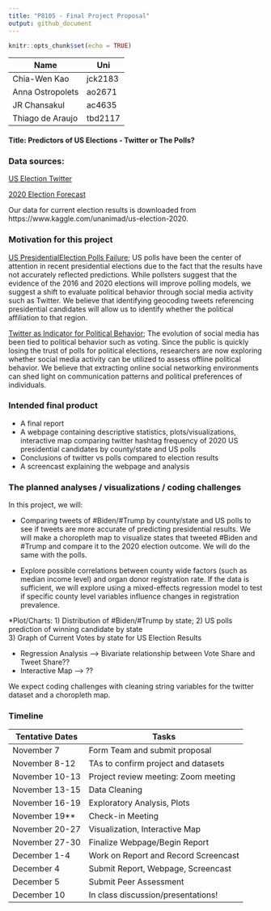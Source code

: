 ```yaml
---
title: "P8105 - Final Project Proposal"
output: github_document
---
```


```r
knitr::opts_chunk$set(echo = TRUE)
```

|Name              | Uni       |
|------------------|-----------|
|Chia-Wen Kao      | jck2183   |
|Anna Ostropolets  | ao2671    |
|JR Chansakul      | ac4635    |
|Thiago de Araujo  | tbd2117   |

#### Title: Predictors of US Elections - Twitter or The Polls?

### Data sources: 

[US Election Twitter ](https://www.kaggle.com/manchunhui/us-election-2020-tweets?select=hashtag_joebiden.csv)

[2020 Election Forecast](https://github.com/fivethirtyeight/data/tree/master/election-forecasts-2020)

Our data for current election results is downloaded from https://www.kaggle.com/unanimad/us-election-2020.


### Motivation for this project

[US PresidentialElection Polls Failure](https://news.northeastern.edu/2020/11/04/the-polls-were-still-way-off-in-the-2020-election-even-after-accounting-for-2016s-errors/); US polls have been the center of attention in recent presidential elections due to the fact that the results have not accurately reflected predictions. While pollsters suggest that the evidence of the 2016 and 2020 elections will improve polling models, we suggest a shift to evaluate political behavior through social media activity such as Twitter. We believe that identifying geocoding tweets referencing presidential candidates will allow us to identify whether the political affiliation to that region.  

[Twitter as Indicator for Political Behavior](https://journals.plos.org/plosone/article?id=10.1371/journal.pone.0079449); The evolution of social media has been tied to political behavior such as voting. Since the public is quickly losing the trust of polls for political elections, researchers are now exploring whether social media activity can be utilized to assess offline political behavior. We believe that extracting online social networking environments can shed light on communication patterns and political preferences of individuals. 


### Intended final product

*  A final report
*  A webpage containing descriptive statistics, plots/visualizations, interactive map comparing twitter hashtag frequency of 2020 US presidential candidates by county/state and US polls 
*  Conclusions of twitter vs polls compared to election results 
*  A screencast explaining the webpage and analysis

### The planned analyses / visualizations / coding challenges

In this project, we will:

* Comparing tweets of #Biden/#Trump by county/state and US polls to see if tweets are more accurate of predicting presidential results. We will make a choropleth map to visualize states that tweeted #Biden and #Trump and compare it to the 2020 election outcome. We will do the same with the polls. 

* Explore possible correlations between county wide factors (such as median income level) and organ donor registration rate. If the data is sufficient, we will explore using a mixed-effects regression model to test if specific county level variables influence changes in registration prevalence.

*Plot/Charts: 
1) Distribution of #Biden/#Trump by state; 
2) US polls prediction of winning candidate by state  
3) Graph of Current Votes by state for US Election Results 

* Regression Analysis --> Bivariate relationship between Vote Share and Tweet Share?? 
* Interactive Map     --> ??

We expect coding challenges with cleaning string variables for the twitter dataset and a choropleth map.

### Timeline

|Tentative Dates   | Tasks                                   |
|------------------|-----------------------------------------|
|November 7        | Form Team and submit proposal           |
|November 8-12     | TAs to confirm project and datasets     |
|November 10-13    | Project review meeting: Zoom meeting    |
|November 13-15    | Data Cleaning                           |
|November 16-19    | Exploratory Analysis, Plots             |
|November 19**     | Check-in Meeting                        |
|November 20-27    | Visualization,  Interactive Map         |
|November 27-30    | Finalize Webpage/Begin Report           |
|December 1-4      | Work on Report and Record Screencast    |
|December 4        | Submit Report, Webpage, Screencast      |
|December 5        | Submit Peer Assessment                  |
|December 10       | In class discussion/presentations!      |


